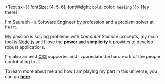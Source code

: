 <Text sx={{ fontSize: [4, 5, 6], fontWeight: `bold`, color: `heading` }}>
  Hey there!
</Text>

I'm Saurabh - a Software Engineer by profession and a problem solver at heart.

My passion is solving problems with *Computer Science* concepts, my main tool is <a target="_blank" rel="noreferrer" href="https://nodejs.org/">Node.js</a> and I love the **power** and **simplicity** it provides to develop robust applications.

I'm also an avid <a target="_blank" rel="noreferrer" href="https://opensource.com/open-source-way">OSS</a> supporter and I appreciate the hard work of the people contributing to it.

To learn more about me and how I am playing my part in this universe, you can go [**here**](/about).
